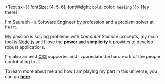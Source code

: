 <Text sx={{ fontSize: [4, 5, 6], fontWeight: `bold`, color: `heading` }}>
  Hey there!
</Text>

I'm Saurabh - a Software Engineer by profession and a problem solver at heart.

My passion is solving problems with *Computer Science* concepts, my main tool is <a target="_blank" rel="noreferrer" href="https://nodejs.org/">Node.js</a> and I love the **power** and **simplicity** it provides to develop robust applications.

I'm also an avid <a target="_blank" rel="noreferrer" href="https://opensource.com/open-source-way">OSS</a> supporter and I appreciate the hard work of the people contributing to it.

To learn more about me and how I am playing my part in this universe, you can go [**here**](/about).
